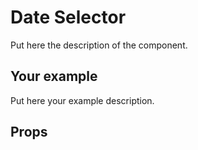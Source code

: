 
# Date Selector

Put here the description of the component.

## Your example

Put here your example description.

<Canvas>
  <Story id="organisms-date-selector--sample-date-selector" />
</Canvas>

## Props

<ArgsTable story={ComponentStory} />
